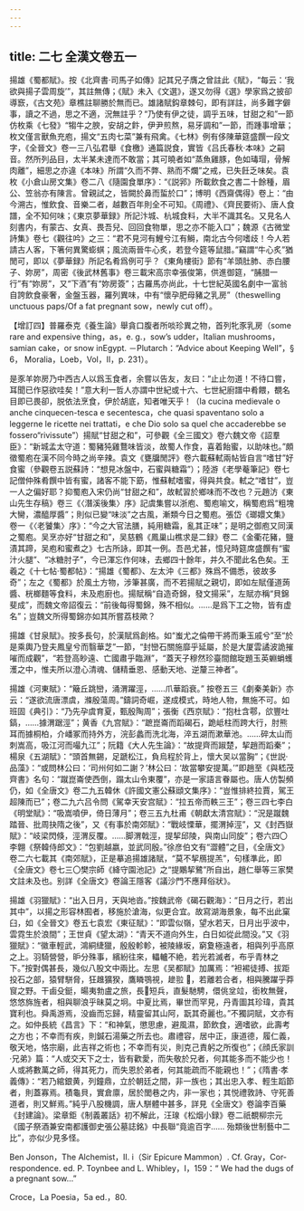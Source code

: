 ```yaml
---
---
---
```

title: 二七 全漢文卷五一
---




揚雄《蜀都賦》。按《北齊書·司馬子如傳》記其兄子膺之曾註此《賦》，“每云：‘我欲與揚子雲周旋’”，其註無傳；《賦》未入《文選》，遂又勿得《選》學家爲之披卻導窾，《古文苑》章樵註聊勝於無而已。雄諸賦鈎章棘句，即有詳註，尚多難字僻事，讀之不過，思之不適，況無註乎？“乃使有伊之徒，調乎五味，甘甜之和”一節仿枚乘《七發》“犓牛之腴，安胡之飰，伊尹煎熬，易牙調和”一節，而踵事增華；枚文僅言獸魚充庖，揚文“五肉七菜”兼有飛禽。《七林》例有侈陳華筵盛饌一段文字，《全晉文》卷一三八弘君舉《食檄》通篇説食，實皆《吕氏春秋·本味》之嗣音。然所列品目，太半某未達而不敢當；其可曉者如“蒸魚雞豚，色如瑇瑁，骨解肉離”，細思之亦違《本味》所謂“久而不弊、熟而不爛”之戒，已失飪乏味矣。袁枚《小倉山房文集》卷二八《隨園食單序》：“《説郛》所載飲食之書二十餘種，眉公、笠翁亦有陳言。曾親試之，皆闕於鼻而蜇於口”；博明《西齋偶得》卷上：“由今溯古，惟飲食、音樂二者，越數百年則全不可知。《周禮》、《齊民要術》、唐人食譜，全不知何味；《東京夢華録》所記汴城、杭城食料，大半不識其名。又見名人刻書内，有蒙古、女真、畏吾兒、回回食物單，思之亦不能入口”；魏源《古微堂詩集》卷七《觀往吟》之三：“君不見河有鯉兮江有鰣，南北古今何嗜歧！今人若請古人客，下箸何異驚蟛蜞；風流兩晉牛心炙，若登今筵等鼠腊。”竊謂“牛心炙”猶閒可，即以《夢華録》所記名肴爲例可乎？《東角樓街》節有“羊頭肚肺、赤白腰子、妳房”，周密《後武林舊事》卷三載宋高宗幸張俊第，供進御筵，“脯腊一行”有“妳房”，又“下酒”有“妳房簽”；古羅馬亦尚此，十七世紀英國名劇中一富翁自誇飲食豪奢，金盤玉器，羅列異味，中有“懷孕肥母豬之乳房”（theswelling unctuous paps/Of a fat pregnant sow，newly cut off）。

【增訂四】普羅泰克《養生論》舉貪口腹者所啖珍異之物，首列牝豕乳房（some rare and expensive thing，as，e. g.，sow’s udder，Italian mushrooms，samian cake，or snow inEgypt. －Plutarch：“Advice about Keeping Well”，§ 6， Moralia，Loeb，Vol，II，p. 231）。

是豕羊妳房乃中西古人以爲玉食者，余嘗以告友，友曰：“止止勿道！不待口嘗，耳聞已作惡欲哇矣！”意大利一哲人亦謂中世紀或十六、七世紀廚譜中肴餵，覩名目即已畏卻，脱依法烹食，伊於胡底，知者唯天乎！（la cucina medievale o anche cinquecen-tesca e secentesca，che quasi spaventano solo a leggerne le ricette nei trattati，e che Dio solo sa quel che accaderebbe se fossero“rivissute”）揚賦“甘甜之和”，可參觀《全三國文》卷六魏文帝《詔羣臣》：“新城孟太守道：蜀豬㹠雞鶩味皆淡，故蜀人作食，喜着飴蜜，以助味也。”頗徵蜀庖在漢不同今時之尚辛辣。袁文《甕牖閒評》卷六載蘇軾兩帖皆自言“嗜甘”好食蜜（參觀卷五説蘇詩：“想見冰盤中，石蜜與糖霜”）；陸游《老學菴筆記》卷七記僧仲殊肴饌中皆有蜜，諸客不能下筯，惟蘇軾嗜蜜，得與共食。軾之“嗜甘”，豈一人之偏好耶？抑蜀庖入宋仍尚“甘甜之和”，故軾習於鄉味而不改也？元趙汸《東山先生存稿》卷三《〈潛溪後集〉序》記虞集嘗以浙庖、蜀庖喻文，稱蜀庖爲“粗塊大臠，濃醯厚醬”；則似已變“味淡”之古風，漸類今日之蜀庖。張岱《瑯嬛文集》卷一《〈老饕集〉序》：“今之大官法膳，純用糖霜，亂其正味”；是明之御庖又同漢之蜀庖。吴烹亦好“甘甜之和”，吴慈鶴《鳳巢山樵求是二録》卷二《金衢花豬，鹽漬其蹄，吴庖和蜜煮之》七古所詠，即其一例。吾邑尤甚，憶兒時筵席盛饌有“蜜汁火腿”、“冰糖肘子”，今已渾忘作何味，去鄉四十餘年，并久不聞此名色矣。王羲之《十七帖·蜀都帖》：“揚雄《蜀都》、左太沖《三都》殊爲不備悉，彼故多奇”；左之《蜀都》於風土方物，涉筆甚廣，而不若揚賦之親切，即如左賦僅道蒟醬、桄榔麵等食料，未及庖廚也。揚賦稱“自造奇錦，發文揚采”，左賦亦稱“貝錦斐成”，而魏文帝詔復云：“前後每得蜀錦，殊不相似。……是爲下工之物，皆有虚名”；豈魏文所得蜀錦亦如其所嘗荔枝歟？

揚雄《甘泉賦》。按多長句，於漢賦爲創格。如“蚩尤之倫帶干將而秉玉戚兮”至“於是乘輿乃登夫鳳皇兮而翳華芝”一節，“封巒石關施靡乎延屬，於是大厦雲譎波詭摧嗺而成觀”，“若登高眇遠、亡國肅乎臨淵”，“蓋天子穆然珍臺間館琁題玉英蜵蜎蠖濩之中，惟夫所以澄心清魂、儲精垂恩、感動天地、逆釐三神者”。

揚雄《河東賦》：“簸丘跳巒，涌渭躍涇，……爪華蹈衰。” 按卷五三《劇秦美新》亦云：“遂欲流唐漂虞，滌殷蕩周。”鑄詞奇崛，遂成模式，時地人物，無施不可。如班固《典引》：“乃先孕虞育夏，甄殷陶周”；張衡《西京賦》：“抱杜含鄠，欱豐吐鎬，……據渭踞涇”；黄香《九宫賦》：“蹠崑崙而蹈碣石，跪岻柱而跨大行，肘熊耳而據桐柏，介嶓冢而持外方，浣彭蠡而洗北海，淬五湖而漱華池。……碎太山而刺嵩高，吸江河而嘬九江”；阮籍《大人先生論》：“故提齊而踧楚，挈趙而蹈秦”；楊泉《五湖賦》：“頭首無錫，足蹏松江，負烏程於背上，懷大吴以當胸”；《世説·品藻》：“或問林公曰：‘司州何如二謝？’林公曰：‘故當攀安提萬。’”即趙至《與嵇茂齊書》名句：“蹴崑崙使西倒，蹋太山令東覆”，亦是一家語言眷屬也。唐人仿製頻仍，如《全唐文》卷二九五韓休《許國文憲公蘇頲文集序》：“豈惟排終拉賈，駕王超陳而已”；卷二九六吕令問《駕幸天安宫賦》：“拉五帝而軼三王”；卷三四七李白《明堂賦》：“吸嵩噴伊，倚日薄月”；卷三五九杜甫《朝獻太清宫賦》：“況是蹴魏踏晉、批周抉隋之後”，又《有事於南郊賦》：“戰岐慄華，擺渭掉涇”，又《封西嶽賦》：“岐梁閃倏，涇渭反覆。……脚渭戟涇，提挈邱陵，與南山同旋”；卷六四〇李翺《祭韓侍郎文》：“包劉越嬴，並武同殷。”徐彦伯文有“澀體”之目，《全唐文》卷二六七載其《南郊賦》，正是摹追揚雄諸賦，“莫不挈鴈提羔”，句樣準此，即《全唐文》卷七三〇樊宗師《絳守園池記》之“提鷴挈鷺”所自出，趙仁舉等三家樊文註未及也。别詳《全唐文》卷論王隱客《議沙門不應拜俗狀》。

揚雄《羽獵賦》：“出入日月，天與地沓。”按魏武帝《碣石觀海》：“日月之行，若出其中”，以揚之形容林囿者，移施於滄海，似更合宜。故寫湖海景象，每不出此窠臼，如《全晉文》卷五七袁宏《東征賦》：“即雲似嶺，望水若天，日月出乎波中，雲霓生於浪間”；王世貞《望太湖》：“青天不道向外生，白日如從此間没。”又《羽獵賦》：“徽車輕武，鴻絧緁獵，殷殷軫軫，被陵緣坂，窮夐極遠者，相與列乎高原之上。羽騎營營，昈分殊事，繽紛往來，轠轤不絶，若光若滅者，布乎青林之下。”按對偶甚長，幾似八股文中兩比。左思《吴都賦》加厲焉：“袒裼徒搏、拔距投石之部，猿臂駢脅，狂趡獷猤，鷹瞵鶚視，䟃翋 𦑶，若離若合者，相與騰躍乎莽䆡之野。干鹵殳鋌，暘夷勃盧之旅，長𥍟短兵，直髮馳騁，儇佻坌竝，銜枚無聲，悠悠旆旌者，相與聊浪乎昧莫之坰。中夏比焉，畢世而罕見，丹青圖其珍瑋，貴其寶利也。舜禹游焉，没齒而忘歸，精靈留其山阿，翫其奇麗也。”不獨詞賦，文亦有之。如仲長統《昌言》下：“和神氣，懲思慮，避風濕，節飲食，適嗜欲，此壽考之方也；不幸而有疾，則鍼石湯藥之所去也。肅禮容，居中正，康道德，履仁義，敬天地，恪宗廟，此吉祥之術也；不幸而有災，則克己責躬之所復也”；《顔氏家訓·兄弟》篇：“人或交天下之士，皆有歡愛，而失敬於兄者，何其能多而不能少也！人或將數萬之師，得其死力，而失恩於弟者，何其能疏而不能親也！”；《隋書·孝義傳》：“若乃綰銀黄，列鐘鼎，立於朝廷之間，非一族也；其出忠入孝、輕生蹈節者，則蓋寡焉。積龜貝，實倉廪，居於閭巷之内，非一家也；其悦禮敦詩、守死善道者，則又鮮焉。”純乎八股機調，唐人駢體中甚多，詳見《全唐文》卷論李百藥《封建論》。梁章鉅《制義叢話》初不解此，汪瑔《松烟小録》卷二祇覩柳宗元《國子祭酒兼安南都護御史張公墓誌銘》中長聯“竟逾百字…… 殆類後世制藝中二比”，亦似少見多怪。

Ben Jonson，The Alchemist，II. i（Sir Epicure Mammon）. Cf. Gray，Cor- respondence. ed. P. Toynbee and L. Whibley，I，159：“ We had the dugs of a pregnant sow...”

Croce，La Poesia，5a ed.，80.
